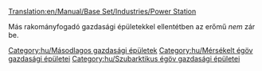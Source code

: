 [[Translation:en/Manual/Base Set/Industries/Power Station]]

{{hu/Gazdasági épületek| név        = Erőmű
| kép        = Powerstation.png
| klíma      = [[hu/Manual/Éghajlatok|Mérsékelt]], [[hu/Manual/Éghajlatok|szubarktikus]]
| elfogad    = [[hu/Manual/Base Set/Cargos/Szén|Szén]]
| előállít   = <nowiki>---</nowiki>
| megjegyzés = Nem található a [[hu/Manual/Éghajlatok|szubtrópusi]] éghajlaton
}}

Más rakományfogadó gazdasági épületekkel ellentétben az erőmű ''nem'' zár be.

{{hu/Navbox Gazdasági épületek}}

[[Category:hu/Másodlagos gazdasági épületek]]
[[Category:hu/Mérsékelt égöv gazdasági épületei]]
[[Category:hu/Szubarktikus égöv gazdasági épületei]]